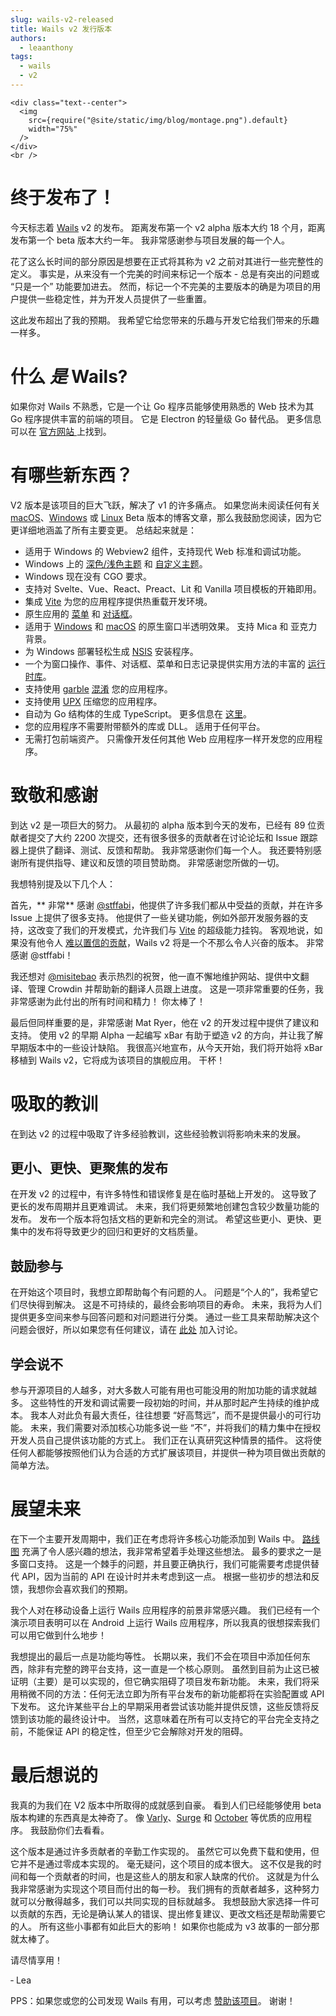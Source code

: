 ```yaml
---
slug: wails-v2-released
title: Wails v2 发行版本
authors:
  - leaanthony
tags:
  - wails
  - v2
---
```


```mdx-code-block
<div class="text--center">
  <img
    src={require("@site/static/img/blog/montage.png").default}
    width="75%"
  />
</div>
<br />
```

# 终于发布了！

今天标志着 [Wails](https://wails.io/zh-Hans/) v2 的发布。 距离发布第一个 v2 alpha 版本大约 18 个月，距离发布第一个 beta 版本大约一年。 我非常感谢参与项目发展的每一个人。

花了这么长时间的部分原因是想要在正式将其称为 v2 之前对其进行一些完整性的定义。 事实是，从来没有一个完美的时间来标记一个版本 - 总是有突出的问题或 “只是一个” 功能要加进去。 然而，标记一个不完美的主要版本的确是为项目的用户提供一些稳定性，并为开发人员提供了一些重置。

这此发布超出了我的预期。 我希望它给您带来的乐趣与开发它给我们带来的乐趣一样多。

# 什么 _是_ Wails?

如果你对 Wails 不熟悉，它是一个让 Go 程序员能够使用熟悉的 Web 技术为其 Go 程序提供丰富的前端的项目。 它是 Electron 的轻量级 Go 替代品。 更多信息可以在 [官方网站 ](https://wails.io/zh-Hans/docs/introduction)上找到。

# 有哪些新东西？

V2 版本是该项目的巨大飞跃，解决了 v1 的许多痛点。 如果您尚未阅读任何有关 [macOS](/blog/wails-v2-beta-for-mac)、[Windows](/blog/wails-v2-beta-for-windows) 或 [Linux](/blog/wails-v2-beta-for-linux) Beta 版本的博客文章，那么我鼓励您阅读，因为它更详细地涵盖了所有主要变更。 总结起来就是：

- 适用于 Windows 的 Webview2 组件，支持现代 Web 标准和调试功能。
- Windows 上的 [深色/浅色主题](/docs/reference/options#主题) 和 [自定义主题](/docs/reference/options#自定义主题)。
- Windows 现在没有 CGO 要求。
- 支持对 Svelte、Vue、React、Preact、Lit 和 Vanilla 项目模板的开箱即用。
- 集成 [Vite](https://vitejs.dev/) 为您的应用程序提供热重载开发环境。
- 原生应用的 [菜单](/docs/guides/application-development#应用程序菜单) 和 [对话框](/docs/reference/runtime/dialog)。
- 适用于 [Windows](/docs/reference/options#窗口半透明) 和 [macOS](/docs/reference/options#窗口半透明-1) 的原生窗口半透明效果。 支持 Mica 和 亚克力 背景。
- 为 Windows 部署轻松生成 [NSIS](/docs/guides/windows-installer) 安装程序。
- 一个为窗口操作、事件、对话框、菜单和日志记录提供实用方法的丰富的 [运行时库](/docs/reference/runtime/intro)。
- 支持使用 [garble](https://github.com/burrowers/garble) [混淆](/docs/guides/obfuscated) 您的应用程序。
- 支持使用 [UPX](https://upx.github.io/) 压缩您的应用程序。
- 自动为 Go 结构体的生成 TypeScript。 更多信息在 [这里](/docs/howdoesitwork#调用绑定的-go-方法)。
- 您的应用程序不需要附带额外的库或 DLL。 适用于任何平台。
- 无需打包前端资产。 只需像开发任何其他 Web 应用程序一样开发您的应用程序。

# 致敬和感谢

到达 v2 是一项巨大的努力。 从最初的 alpha 版本到今天的发布，已经有 89 位贡献者提交了大约 2200 次提交，还有很多很多的贡献者在讨论论坛和 Issue 跟踪器上提供了翻译、测试、反馈和帮助。 我非常感谢你们每一个人。 我还要特别感谢所有提供指导、建议和反馈的项目赞助商。 非常感谢您所做的一切。

我想特别提及以下几个人：

首先，** 非常** 感谢 [@stffabi](https://github.com/stffabi)，他提供了许多我们都从中受益的贡献，并在许多 Issue 上提供了很多支持。 他提供了一些关键功能，例如外部开发服务器的支持，这改变了我们的开发模式，允许我们与 [Vite](https://vitejs.dev/) 的超级能力挂钩。 客观地说，如果没有他令人 [难以置信的贡献](https://github.com/milselarch/wails/commits?author=stffabi&since=2020-01-04)，Wails v2 将是一个不那么令人兴奋的版本。 非常感谢 @stffabi！

我还想对 [@misitebao](https://github.com/misitebao) 表示热烈的祝贺，他一直不懈地维护网站、提供中文翻译、管理 Crowdin 并帮助新的翻译人员跟上进度。 这是一项非常重要的任务，我非常感谢为此付出的所有时间和精力！ 你太棒了！

最后但同样重要的是，非常感谢 Mat Ryer，他在 v2 的开发过程中提供了建议和支持。 使用 v2 的早期 Alpha 一起编写 xBar 有助于塑造 v2 的方向，并让我了解早期版本中的一些设计缺陷。 我很高兴地宣布，从今天开始，我们将开始将 xBar 移植到 Wails v2，它将成为该项目的旗舰应用。 干杯！

# 吸取的教训

在到达 v2 的过程中吸取了许多经验教训，这些经验教训将影响未来的发展。

## 更小、更快、更聚焦的发布

在开发 v2 的过程中，有许多特性和错误修复是在临时基础上开发的。 这导致了更长的发布周期并且更难调试。 未来，我们将更频繁地创建包含较少数量功能的发布。 发布一个版本将包括文档的更新和完全的测试。 希望这些更小、更快、更集中的发布将导致更少的回归和更好的文档质量。

## 鼓励参与

在开始这个项目时，我想立即帮助每个有问题的人。 问题是“个人的”，我希望它们尽快得到解决。 这是不可持续的，最终会影响项目的寿命。 未来，我将为人们提供更多空间来参与回答问题和对问题进行分类。 通过一些工具来帮助解决这个问题会很好，所以如果您有任何建议，请在 [此处](https://github.com/milselarch/wails/discussions/1855) 加入讨论。

## 学会说不

参与开源项目的人越多，对大多数人可能有用也可能没用的附加功能的请求就越多。 这些特性的开发和调试需要一段初始的时间，并从那时起产生持续的维护成本。 我本人对此负有最大责任，往往想要 “好高骛远”，而不是提供最小的可行功能。 未来，我们需要对添加核心功能多说一些 “不”，并将我们的精力集中在授权开发人员自己提供该功能的方式上。 我们正在认真研究这种情景的插件。 这将使任何人都能够按照他们认为合适的方式扩展该项目，并提供一种为项目做出贡献的简单方法。

# 展望未来

在下一个主要开发周期中，我们正在考虑将许多核心功能添加到 Wails 中。 [路线图](https://github.com/milselarch/wails/discussions/1484) 充满了令人感兴趣的想法，我非常希望着手处理这些想法。 最多的要求之一是多窗口支持。 这是一个棘手的问题，并且要正确执行，我们可能需要考虑提供替代 API，因为当前的 API 在设计时并未考虑到这一点。 根据一些初步的想法和反馈，我想你会喜欢我们的预期。

我个人对在移动设备上运行 Wails 应用程序的前景非常感兴趣。 我们已经有一个演示项目表明可以在 Android 上运行 Wails 应用程序，所以我真的很想探索我们可以用它做到什么地步！

我想提出的最后一点是功能均等性。 长期以来，我们不会在项目中添加任何东西，除非有完整的跨平台支持，这一直是一个核心原则。 虽然到目前为止这已被证明（主要）是可以实现的，但它确实阻碍了项目发布新功能。 未来，我们将采用稍微不同的方法：任何无法立即为所有平台发布的新功能都将在实验配置或 API 下发布。 这允许某些平台上的早期采用者尝试该功能并提供反馈，这些反馈将反馈到该功能的最终设计中。 当然，这意味着在所有可以支持它的平台完全支持之前，不能保证 API 的稳定性，但至少它会解除对开发的阻碍。

# 最后想说的

我真的为我们在 V2 版本中所取得的成就感到自豪。 看到人们已经能够使用 beta 版本构建的东西真是太神奇了。 像 [Varly](https://varly.app/)、[Surge](https://getsurge.io/) 和 [October](https://october.utf9k.net/) 等优质的应用程序。 我鼓励你们去看看。

这个版本是通过许多贡献者的辛勤工作实现的。 虽然它可以免费下载和使用，但它并不是通过零成本实现的。 毫无疑问，这个项目的成本很大。 这不仅是我的时间和每一个贡献者的时间，也是这些人的朋友和家人缺席的代价。 这就是为什么我非常感谢为实现这个项目而付出的每一秒。 我们拥有的贡献者越多，这种努力就可以分散得越多，我们可以共同实现的目标就越多。 我想鼓励大家选择一件可以贡献的东西，无论是确认某人的错误、提出修复建议、更改文档还是帮助需要它的人。 所有这些小事都有如此巨大的影响！ 如果你也能成为 v3 故事的一部分那就太棒了。

请尽情享用！

&dash; Lea

PPS：如果您或您的公司发现 Wails 有用，可以考虑 [赞助该项目](https://github.com/sponsors/leaanthony)。 谢谢！
